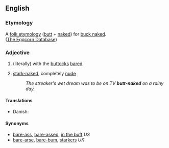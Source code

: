 ==English==

===Etymology===
A [http://en.wikipedia.org/wiki/Folk_etymology folk etymology] ([[butt]] + [[naked]]) for [[buck naked]].<br>
([http://eggcorns.lascribe.net/english/369/butt/ The Eggcorn Database])

===Adjective===
{{en-adj}}

# (literally) with the [[buttocks]] [[bare]]d
# {{idiomatic|as [[pars pro toto]]}} [[stark-naked]], completely [[nude]]
#: ''The streaker's wet dream was to be on TV '''butt-naked''' on a rainy day.''

====Translations====
{{trans-top|idiomatic}}
* Danish: {{t|da|splitternøgen}}
{{trans-bottom}}

====Synonyms====
* [[bare-ass]], [[bare-assed]], [[in the buff]] ''US''
* [[bare-arse]], [[bare-bum]], [[starkers]] ''UK''
